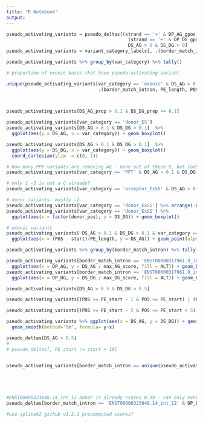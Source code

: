 ```yaml
---
title: "R Notebook"
output: 
---
```




```r
pseudo_activating_variants = pseudo_deltas[(strand == '+' & DP_AG_gpos == PE_start | strand == '-' & DP_AG_gpos == PE_end) & 
                                             (strand == '+' & DP_DG_gpos == PE_end | strand == '-' & DP_DG_gpos == PE_start)  &
                                             DS_AG > 0 & DS_DG > 0]
pseudo_activating_variants = variant_category_labels[, .(border_match_intron, POS, var_category, donor_pos)][pseudo_activating_variants, on = .(border_match_intron, POS)]

pseudo_activating_variants %>% group_by(var_category) %>% tally()

# proportion of exonic bases that have pseudo-activating variant

unique(pseudo_activating_variants[var_category == 'exonic' & DS_AG > 0.1 & DS_DG > 0.1, 
                                  .(border_match_intron, PE_length, POS)])[, .(exonic_vars = .N, prop_exon = .N/PE_length), 
                                                                                                     by = .(border_match_intron, PE_length)] %>% arrange(-prop_exon)


pseudo_activating_variants[DS_AG_prop > 0.1 & DS_DG_prop <= 0.1]
```

```r
pseudo_activating_variants[var_category == 'donor_ES']
pseudo_activating_variants[DS_AG > 0.1 & DS_DG > 0.1]  %>%
  ggplot(aes(y = DS_AG, x = var_category)) + geom_boxplot() 

pseudo_activating_variants[DS_AG > 0.1 & DS_DG > 0.1]  %>%
  ggplot(aes(y = DS_DG, x = var_category)) + geom_boxplot() 
  coord_cartesian(ylim  = c(0, 1))

# how many PPT variants are removing AG - none out of these 9, but look on whole set
pseudo_activating_variants[var_category == 'PPT' & DS_AG > 0.1 & DS_DG > 0.1]

# only 1 -3 is not a C already?
pseudo_activating_variants[var_category == 'acceptor_ExSS' & DS_AG > 0.1 & DS_DG > 0.1]

# donor variants- mostly -1
pseudo_activating_variants[var_category == 'donor_ExSS'] %>% arrange(-DS_DG) %>% group_by(donor_pos) %>% tally()
pseudo_activating_variants[var_category == 'donor_ExSS'] %>%
  ggplot(aes(x = factor(donor_pos), y = DS_DG)) + geom_boxplot() 
```
```r
# exonic variants
pseudo_activating_variants[ DS_AG > 0.1 & DS_DG > 0.1 & var_category == 'exonic'] %>% 
  ggplot(aes(x = (POS - start)/PE_length, y = DS_AG)) + geom_point(alpha = 0.01)
```

```r


pseudo_activating_variants %>% group_by(border_match_intron) %>% tally() %>% arrange(-n)

pseudo_activating_variants[border_match_intron == 'ENST00000317961.9_int_19'] %>% 
  ggplot(aes(x = DP_AG, y = DS_AG / max_AG_score, fill = ALT)) + geom_bar(stat = 'identity', position = position_dodge())
pseudo_activating_variants[border_match_intron == 'ENST00000317961.9_int_19'] %>% 
  ggplot(aes(x = DP_DG, y = DS_DG / max_DG_score, fill = ALT)) + geom_bar(stat = 'identity', position = position_dodge())


```




```r
pseudo_activating_variants[DS_AG > 0.5 & DS_DG > 0.5]

pseudo_activating_variants[(POS >= PE_start - 1 & POS <= PE_start) | (POS >= PE_end & POS <= PE_end + 1), variant_category := 'ES']

pseudo_activating_variants[(POS >= PE_start - 5 & POS <= PE_start + 5) | (POS >= PE_end - 5 & POS <= PE_end + 5)]
```


```r
pseudo_activating_variants %>% ggplot(aes(x = DS_AG, y = DS_DG)) + geom_point() +
  geom_smooth(method='lm', formula= y~x)
```



```r












pseudo_deltas[DS_AG > 0.5]
#
# pseudo_deltas[, PE_start := start + 10]


pseudo_activating_variants[border_match_intron == unique(pseudo_activating_variants$border_match_intron)[1]]





#ENST00000323848.14_int_12 donor is already scores 0.99 - can only ever increase by 0.01
pseudo_deltas[border_match_intron == 'ENST00000323848.14_int_12' & DP_DG_gpos == PE_end] %>% arrange(-DS_DG)

#use spliceAI github v1.2.1 precomputed scores?
```


